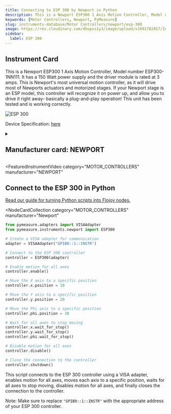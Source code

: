 ```yaml
---
title: Connecting to ESP 300 by Newport in Python
description: This is a Newport ESP300 1 Axis Motion Controller, Model number ESP300-1NN111. It has a 150 Watt power supply and the driver module is rated at 3 amps. This is Newport's most universal motion controller, as it will drive most of Newports actuators and motorized stages. If your Newport stage is an ESP model, this controller will recognize it on power up, and allow you to drive it right away- basically a plug-and-play operation! This unit has been tested and is working correctly.
keywords: [Motor Controllers, Newport, PyMeasure]
slug: instruments-database/Motor Controllers/newport/esp-300
image: https://res.cloudinary.com/dhopxs1y3/image/upload/v1691782457/Instruments/Positional%20Controller/ESP-300/ESP-300.jpg
sidebar:
  label: ESP 300
---
```



## Instrument Card

This is a Newport ESP300 1 Axis Motion Controller, Model number ESP300-1NN111. It has a 150 Watt power supply and the driver module is rated at 3 amps. This is Newport's most universal motion controller, as it will drive most of Newports actuators and motorized stages. If your Newport stage is an ESP model, this controller will recognize it on power up, and allow you to drive it right away- basically a plug-and-play operation! This unit has been tested and is working correctly.

![ESP 300](https://res.cloudinary.com/dhopxs1y3/image/upload/v1691782457/Instruments/Positional%20Controller/ESP-300/ESP-300.jpg)

Device Specification: [here](https://www.equipx.net/uploads/Newport/NewportESP300.pdf)

<details style={{ marginTop: "15px"}}>
<summary><h2 style={{display:'inline'}}>Manufacturer card: NEWPORT</h2></summary>

![NEWPORT](https://res.cloudinary.com/dhopxs1y3/image/upload/v1692806178/Instruments/Vendor%20Logos/Newport.png)

Newport provides a wide range of photonics technology and products designed to enhance the capabilities and productivity of our customers' applications.

- Headquarters: Irvine, California, United States
- Yearly Revenue (millions, USD): 3500
- Vendor Website: [here](https://www.newport.com/)

</details>


<FeaturedInstrumentVideo
  category="MOTOR_CONTROLLERS"
  manufacturer="NEWPORT"
></FeaturedInstrumentVideo>

## Connect to the ESP 300 in Python

[Read our guide for turning Python scripts into Flojoy nodes.](https://docs.flojoy.ai/contribution/blocks/custom-flojoy-block/)


<Tabs>
<TabItem value="Flojoy" label="Flojoy" className="flojoy-instrument-tabs">

<NodeCardCollection
  category="MOTOR_CONTROLLERS"
  manufacturer="Newport"
></NodeCardCollection>

</TabItem>
<TabItem value="PyMeasure" label="PyMeasure">

```python
from pymeasure.adapters import VISAAdapter
from pymeasure.instruments.newport import ESP300

# Create a VISA adapter for communication
adapter = VISAAdapter("GPIB0::1::INSTR")

# Connect to the ESP 300 controller
controller = ESP300(adapter)

# Enable motion for all axes
controller.enable()

# Move the X axis to a specific position
controller.x.position = 10

# Move the Y axis to a specific position
controller.y.position = 20

# Move the Phi axis to a specific position
controller.phi.position = 30

# Wait for all axes to stop moving
controller.x.wait_for_stop()
controller.y.wait_for_stop()
controller.phi.wait_for_stop()

# Disable motion for all axes
controller.disable()

# Close the connection to the controller
controller.shutdown()
```

This script connects to the ESP 300 controller using a VISA adapter, enables motion for all axes, moves each axis to a specific position, waits for all axes to stop moving, disables motion for all axes, and finally closes the connection to the controller.

Note: Make sure to replace `"GPIB0::1::INSTR"` with the appropriate address of your ESP 300 controller.

</TabItem>
</Tabs>
